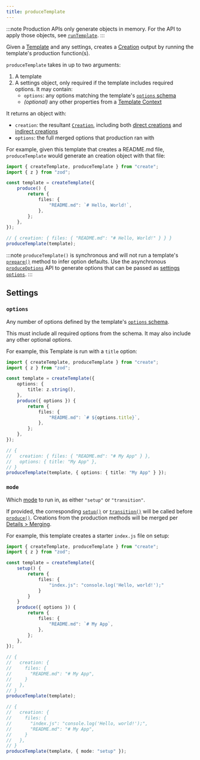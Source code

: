 ```yaml
---
title: produceTemplate
---
```


:::note
Production APIs only generate objects in memory.
For the API to apply those objects, see [`runTemplate`](/build/apis/run-template).
:::

Given a [Template](/build/concepts/templates) and any settings, creates a [Creation](/build/concepts/creations) output by running the template's production function(s).

`produceTemplate` takes in up to two arguments:

1. A template
2. A settings object, only required if the template includes required options.
   It may contain:
   - `options`: any options matching the template's [`options` schema](/build/apis/create-template#options)
   - _(optional)_ any other properties from a [Template Context](/build/details/contexts#template-context)

It returns an object with:

- `creation`: the resultant [`Creation`](/build/concepts/creations), including both [direct creations](/build/concepts/creations#direct-creations) and [indirect creations](/build/concepts/creations#indirect-creations)
- `options`: the full merged options that production ran with

For example, given this template that creates a README.md file, `produceTemplate` would generate an creation object with that file:

```ts
import { createTemplate, produceTemplate } from "create";
import { z } from "zod";

const template = createTemplate({
	produce() {
		return {
			files: {
				"README.md": `# Hello, World!`,
			},
		};
	},
});

// { creation: { files: { "README.md": "# Hello, World!" } } }
produceTemplate(template);
```

:::note
`produceTemplate()` is synchronous and will not run a template's [`prepare()`](/build/apis/create-template#prepare) method to infer option defaults.
Use the asynchronous [`produceOptions`](/build/apis/produce-options) API to generate options that can be passed as [settings `options`](#options).
:::

## Settings

### `options`

Any number of options defined by the template's [`options` schema](/build/apis/create-template#options).

This must include all required options from the schema.
It may also include any other optional options.

For example, this Template is run with a `title` option:

```ts
import { createTemplate, produceTemplate } from "create";
import { z } from "zod";

const template = createTemplate({
	options: {
		title: z.string(),
	},
	produce({ options }) {
		return {
			files: {
				"README.md": `# ${options.title}`,
			},
		};
	},
});

// {
//   creation: { files: { "README.md": "# My App" } },
//   options: { title: "My App" },
// }
produceTemplate(template, { options: { title: "My App" } });
```

### `mode`

Which [mode](/build/concepts/modes) to run in, as either `"setup"` or `"transition"`.

If provided, the corresponding [`setup()`](/build/apis/create-template#setup) or [`transition()`](/build/apis/create-template#transition) will be called before [`produce()`](/build/apis/create-template#produce).
Creations from the production methods will be merged per [Details > Merging](/build/details/merging).

For example, this template creates a starter `index.js` file on setup:

```ts
import { createTemplate, produceTemplate } from "create";
import { z } from "zod";

const template = createTemplate({
	setup() {
		return {
			files: {
				"index.js": "console.log('Hello, world!');"
			}
		}
	}
	produce({ options }) {
		return {
			files: {
				"README.md": `# My App`,
			},
		};
	},
});

// {
//   creation: {
//     files: {
//       "README.md": "# My App",
//     }
//   },
// }
produceTemplate(template);

// {
//   creation: {
//     files: {
//       "index.js": "console.log('Hello, world!');",
//       "README.md": "# My App",
//     }
//   },
// }
produceTemplate(template, { mode: "setup" });
```
